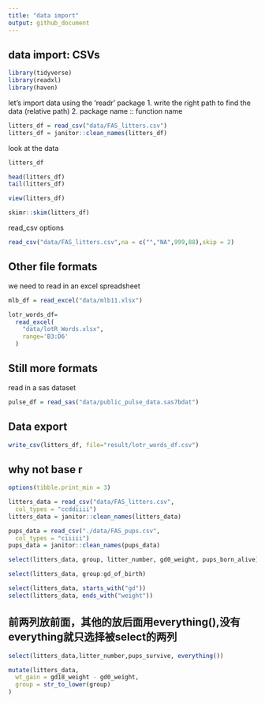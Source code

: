 ```yaml
---
title: "data import"
output: github_document
---
```


## data import: CSVs


```r
library(tidyverse)
library(readxl)
library(haven)
```

let's import data using the 'readr' package
1. write the right path to find the data (relative path)
2. package name :: function name
```r
litters_df = read_csv("data/FAS_litters.csv")
litters_df = janitor::clean_names(litters_df)
```
look at the data
```r
litters_df

head(litters_df)
tail(litters_df)
```

```r
view(litters_df)
```

```r
skimr::skim(litters_df)
```

read_csv options
```r
read_csv("data/FAS_litters.csv",na = c("","NA",999,88),skip = 2)
```

## Other file formats
we need to read in an excel spreadsheet

```r
mlb_df = read_excel("data/mlb11.xlsx")
```

```r
lotr_words_df=
  read_excel(
    "data/lotR_Words.xlsx",
    range='B3:D6'
  )
```

## Still more formats

read in a sas dataset

```r
pulse_df = read_sas("data/public_pulse_data.sas7bdat")
```


## Data export

```r
write_csv(litters_df, file="result/lotr_words_df.csv")
```

## why not base r

```r
options(tibble.print_min = 3)

litters_data = read_csv("data/FAS_litters.csv",
  col_types = "ccddiiii")
litters_data = janitor::clean_names(litters_data)

pups_data = read_csv("./data/FAS_pups.csv",
  col_types = "ciiiii")
pups_data = janitor::clean_names(pups_data)
```
```r
select(litters_data, group, litter_number, gd0_weight, pups_born_alive)
```

```r
select(litters_data, group:gd_of_birth)
```

```r
select(litters_data, starts_with("gd"))
select(litters_data, ends_with("weight"))
```
## 前两列放前面，其他的放后面用everything(),没有everything就只选择被select的两列
```r
select(litters_data,litter_number,pups_survive, everything())
```

```r
mutate(litters_data,
  wt_gain = gd18_weight - gd0_weight,
  group = str_to_lower(group)
)
```












 
